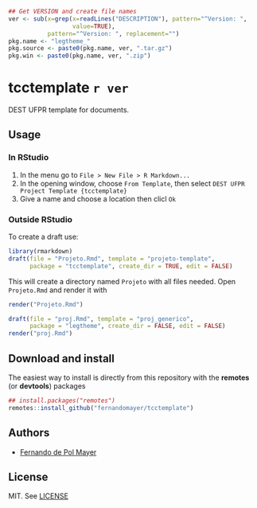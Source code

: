 ```r
## Get VERSION and create file names
ver <- sub(x=grep(x=readLines("DESCRIPTION"), pattern="^Version: ",
                  value=TRUE),
           pattern="^Version: ", replacement="")
pkg.name <- "legtheme_"
pkg.source <- paste0(pkg.name, ver, ".tar.gz")
pkg.win <- paste0(pkg.name, ver, ".zip")
```

# tcctemplate `r ver`

<!-- [![Build Status](https://travis-ci.org/leg-ufpr/legtheme.svg?branch=master)](https://travis-ci.org/leg-ufpr/legtheme) -->

DEST UFPR template for documents.

## Usage

<!-- After installing (sse below), you can create a draft document from one -->
<!-- of the themes available: -->

<!-- - `beamer_leg` is a theme for beamer slides -->
<!-- - `proj_generico` is a theme for a generic project or any other similar -->
<!--   document in PDF -->

### In RStudio

1. In the menu go to `File > New File > R Markdown...`
2. In the opening window, choose `From Template`, then select
`DEST UFPR Project Template {tcctemplate}`
3. Give a name and choose a location then clicl `Ok`

### Outside RStudio

To create a draft use:

```r
library(rmarkdown)
draft(file = "Projeto.Rmd", template = "projeto-template",
      package = "tcctemplate", create_dir = TRUE, edit = FALSE)
```
This will create a directory named `Projeto` with all files needed. Open
`Projeto.Rmd` and render it with

```r
render("Projeto.Rmd")
```

<!-- Similarly, to create a draft document for the `proj_generico` theme, -->
<!-- just use: -->

```r
draft(file = "proj.Rmd", template = "proj_generico",
      package = "legtheme", create_dir = FALSE, edit = FALSE)
render("proj.Rmd")
```

## Download and install

The easiest way to install is directly from this repository with the
**remotes** (or **devtools**) packages

```r
## install.packages("remotes")
remotes::install_github("fernandomayer/tcctemplate")
```

## Authors

- [Fernando de Pol Mayer][]

## License

MIT. See [LICENSE](./LICENSE)

<!-- links -->


[Fernando de Pol Mayer]: http://www.leg.ufpr.br/~fernandomayer
